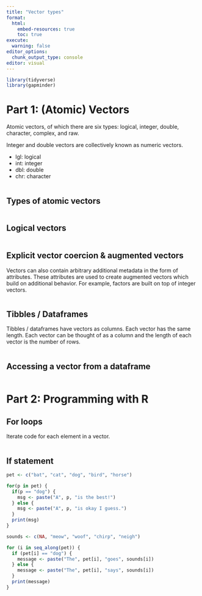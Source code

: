 ```yaml
---
title: "Vector types"
format:
  html:
    embed-resources: true
    toc: true
execute:
  warning: false
editor_options: 
  chunk_output_type: console
editor: visual
---
```


```r
library(tidyverse)
library(gapminder)

```

# Part 1: (Atomic) Vectors

Atomic vectors, of which there are six types: logical, integer, double, character, complex, and raw.

Integer and double vectors are collectively known as numeric vectors.

-   lgl: logical
-   int: integer
-   dbl: double
-   chr: character

```r


```

## Types of atomic vectors

```r

```

## Logical vectors

```r


```

## Explicit vector coercion & augmented vectors

Vectors can also contain arbitrary additional metadata in the form of attributes. These attributes are used to create augmented vectors which build on additional behavior. For example, factors are built on top of integer vectors.

```r


```

## Tibbles / Dataframes

Tibbles / dataframes have vectors as columns. Each vector has the same length. Each vector can be thought of as a column and the length of each vector is the number of rows.

```r


```

## Accessing a vector from a dataframe

```r

```

# Part 2: Programming with R

## For loops

Iterate code for each element in a vector.

```r


```

## If statement

```r
pet <- c("bat", "cat", "dog", "bird", "horse")

for(p in pet) {
  if(p == "dog") {
    msg <- paste("A", p, "is the best!")
  } else {
    msg <- paste("A", p, "is okay I guess.")
  }
  print(msg) 
}
```

```r
sounds <- c(NA, "meow", "woof", "chirp", "neigh")

for (i in seq_along(pet)) {
  if (pet[i] == "dog") {
    message <- paste("The", pet[i], "goes", sounds[i])
  } else {
    message <- paste("The", pet[i], "says", sounds[i])
  }
  print(message)
}
```
